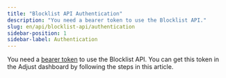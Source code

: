 ```yaml
---
title: "Blocklist API Authentication"
description: "You need a bearer token to use the Blocklist API."
slug: en/api/blocklist-api/authentication
sidebar-position: 1
sidebar-label: Authentication
---
```


You need a [bearer token](https://developer.mozilla.org/en-US/docs/Web/HTTP/Authentication) to use the Blocklist API. You can get this token in the Adjust dashboard by following the steps in this article.


<Authentication />
